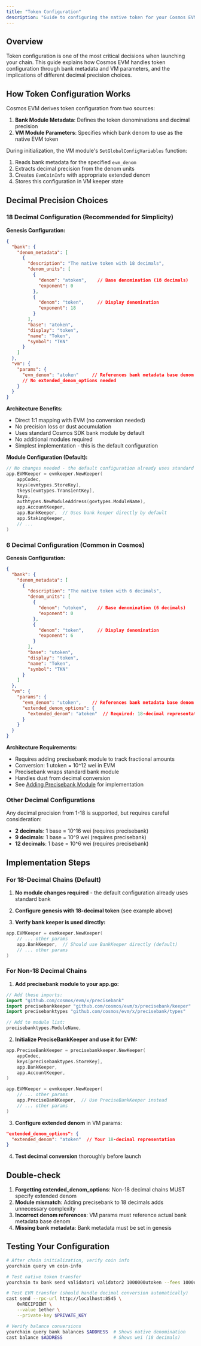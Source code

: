 ```yaml
---
title: "Token Configuration"
description: "Guide to configuring the native token for your Cosmos EVM chain"
---
```


## Overview

Token configuration is one of the most critical decisions when launching your chain. This guide explains how Cosmos EVM handles token configuration through bank metadata and VM parameters, and the implications of different decimal precision choices.

## How Token Configuration Works

Cosmos EVM derives token configuration from two sources:

1. **Bank Module Metadata**: Defines the token denominations and decimal precision
2. **VM Module Parameters**: Specifies which bank denom to use as the native EVM token

During initialization, the VM module's `SetGlobalConfigVariables` function:
1. Reads bank metadata for the specified `evm_denom`
2. Extracts decimal precision from the denom units
3. Creates `EvmCoinInfo` with appropriate extended denom
4. Stores this configuration in VM keeper state

## Decimal Precision Choices

### 18 Decimal Configuration (Recommended for Simplicity)

**Genesis Configuration:**
```json
{
  "bank": {
    "denom_metadata": [
      {
        "description": "The native token with 18 decimals",
        "denom_units": [
          {
            "denom": "atoken",    // Base denomination (18 decimals)
            "exponent": 0
          },
          {
            "denom": "token",     // Display denomination
            "exponent": 18
          }
        ],
        "base": "atoken",
        "display": "token",
        "name": "Token",
        "symbol": "TKN"
      }
    ]
  },
  "vm": {
    "params": {
      "evm_denom": "atoken"     // References bank metadata base denom
      // No extended_denom_options needed
    }
  }
}
```

**Architecture Benefits:**
- Direct 1:1 mapping with EVM (no conversion needed)
- No precision loss or dust accumulation
- Uses standard Cosmos SDK bank module by default
- No additional modules required
- Simplest implementation - this is the default configuration

**Module Configuration (Default):**
```go
// No changes needed - the default configuration already uses standard bank:
app.EVMKeeper = evmkeeper.NewKeeper(
    appCodec,
    keys[evmtypes.StoreKey],
    tkeys[evmtypes.TransientKey],
    keys,
    authtypes.NewModuleAddress(govtypes.ModuleName),
    app.AccountKeeper,
    app.BankKeeper,  // Uses bank keeper directly by default
    app.StakingKeeper,
    // ...
)
```

### 6 Decimal Configuration (Common in Cosmos)

**Genesis Configuration:**
```json
{
  "bank": {
    "denom_metadata": [
      {
        "description": "The native token with 6 decimals",
        "denom_units": [
          {
            "denom": "utoken",    // Base denomination (6 decimals)
            "exponent": 0
          },
          {
            "denom": "token",     // Display denomination
            "exponent": 6
          }
        ],
        "base": "utoken",
        "display": "token",
        "name": "Token",
        "symbol": "TKN"
      }
    ]
  },
  "vm": {
    "params": {
      "evm_denom": "utoken",    // References bank metadata base denom
      "extended_denom_options": {
        "extended_denom": "atoken"  // Required: 18-decimal representation for EVM
      }
    }
  }
}
```

**Architecture Requirements:**
- Requires adding precisebank module to track fractional amounts
- Conversion: 1 utoken = 10^12 wei in EVM
- Precisebank wraps standard bank module
- Handles dust from decimal conversion
- See [Adding Precisebank Module](/docs/evm/next/documentation/getting-started/build-a-chain/building-your-chain-guide#adding-precisebank-module-for-non-18-decimal-chains) for implementation

### Other Decimal Configurations

Any decimal precision from 1-18 is supported, but requires careful consideration:

- **2 decimals**: 1 base = 10^16 wei (requires precisebank)
- **9 decimals**: 1 base = 10^9 wei (requires precisebank)
- **12 decimals**: 1 base = 10^6 wei (requires precisebank)

## Implementation Steps

### For 18-Decimal Chains (Default)

1. **No module changes required** - the default configuration already uses standard bank

2. **Configure genesis with 18-decimal token** (see example above)

3. **Verify bank keeper is used directly:**
```go
app.EVMKeeper = evmkeeper.NewKeeper(
    // ... other params
    app.BankKeeper,  // Should use BankKeeper directly (default)
    // ... other params
)
```

### For Non-18 Decimal Chains

1. **Add precisebank module to your app.go:**
```go
// Add these imports:
import "github.com/cosmos/evm/x/precisebank"
import precisebankkeeper "github.com/cosmos/evm/x/precisebank/keeper"
import precisebanktypes "github.com/cosmos/evm/x/precisebank/types"

// Add to module list:
precisebanktypes.ModuleName,
```

2. **Initialize PreciseBankKeeper and use it for EVM:**
```go
app.PreciseBankKeeper = precisebankkeeper.NewKeeper(
    appCodec,
    keys[precisebanktypes.StoreKey],
    app.BankKeeper,
    app.AccountKeeper,
)

app.EVMKeeper = evmkeeper.NewKeeper(
    // ... other params
    app.PreciseBankKeeper,  // Use PreciseBankKeeper instead
    // ... other params
)
```

3. **Configure extended denom** in VM params:
```json
"extended_denom_options": {
  "extended_denom": "atoken"  // Your 18-decimal representation
}
```

4. **Test decimal conversion** thoroughly before launch

## Double-check

1. **Forgetting extended_denom_options**: Non-18 decimal chains MUST specify extended denom
2. **Module mismatch**: Adding precisebank to 18 decimals adds unnecessary complexity
3. **Incorrect denom references**: VM params must reference actual bank metadata base denom
4. **Missing bank metadata**: Bank metadata must be set in genesis

## Testing Your Configuration

```bash
# After chain initialization, verify coin info
yourchain query vm coin-info

# Test native token transfer
yourchain tx bank send validator1 validator2 1000000utoken --fees 1000utoken

# Test EVM transfer (should handle decimal conversion automatically)
cast send --rpc-url http://localhost:8545 \
    0xRECIPIENT \
    --value 1ether \
    --private-key $PRIVATE_KEY

# Verify balance conversions
yourchain query bank balances $ADDRESS  # Shows native denomination
cast balance $ADDRESS                   # Shows wei (18 decimals)
```

